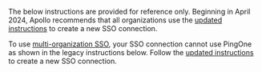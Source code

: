 <Note>

The below instructions are provided for reference only. Beginning in April 2024, Apollo recommends that all organizations use the [updated instructions](#setup) to create a new SSO connection.

To use [multi-organization SSO](./multi-organization), your SSO connection cannot use PingOne as shown in the legacy instructions below.
Follow the [updated instructions](#setup) to create a new SSO connection.

</Note>
